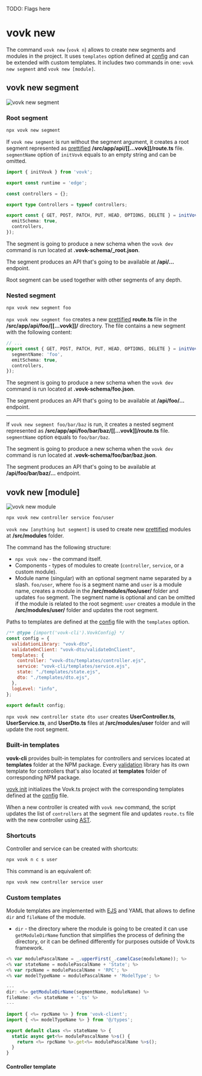 
TODO: Flags here

# vovk new

The command `vovk new` (`vovk n`) allows to create new segments and modules in the project. It uses `templates` option defined at [config](/config) and can be extended with custom templates. It includes two commands in one: `vovk new segment` and `vovk new [module]`.

## vovk new segment

<Image src={newSegmentSvg} alt="vovk new segment" className="dark:invert lg:max-w-[50%]" />

### Root segment

```sh
npx vovk new segment
```

If `vovk new segment` is run without the segment argument, it creates a root segment represented as [prettified](https://www.npmjs.com/package/prettier) **/src/app/api/[[...vovk]]/route.ts** file. `segmentName` option of `initVovk` equals to an empty string and can be omitted.

```ts
import { initVovk } from 'vovk';

export const runtime = 'edge';

const controllers = {};

export type Controllers = typeof controllers;

export const { GET, POST, PATCH, PUT, HEAD, OPTIONS, DELETE } = initVovk({
  emitSchema: true,
  controllers,
});
```

The segment is going to produce a new schema when the `vovk dev` command is run located at **.vovk-schema/_root.json**.

The segment produces an API that's going to be available at **/api/...** endpoint.

Root segment can be used together with other segments of any depth.

### Nested segment

```sh
npx vovk new segment foo
```

`npx vovk new segment foo` creates a new [prettified](https://www.npmjs.com/package/prettier) **route.ts** file in the **/src/app/api/foo/[[...vovk]]/** directory. The file contains a new segment with the following content:

```ts
// ...
export const { GET, POST, PATCH, PUT, HEAD, OPTIONS, DELETE } = initVovk({
  segmentName: 'foo',
  emitSchema: true,
  controllers,
});
```

The segment is going to produce a new schema when the `vovk dev` command is run located at **.vovk-schema/foo.json**.

The segment produces an API that's going to be available at **/api/foo/...** endpoint.

---------

If `vovk new segment foo/bar/baz` is run, it creates a nested segment represented as **/src/app/api/foo/bar/baz/[[...vovk]]/route.ts** file. `segmentName` option equals to `foo/bar/baz`.

The segment is going to produce a new schema when the `vovk dev` command is run located at **.vovk-schema/foo/bar/baz.json**.

The segment produces an API that's going to be available at **/api/foo/bar/baz/...** endpoint.

## vovk new [module]

<Image src={newModuleSvg} alt="vovk new module" className="dark:invert" />

```sh
npx vovk new controller service foo/user
```

`vovk new [anything but segment]` is used to create new [prettified](https://www.npmjs.com/package/prettier) modules at **/src/modules** folder.

The command has the following structure:

- `npx vovk new` - the command itself.
- Components - types of modules to create (`controller`, `service`, or a custom module).
- Module name (singular) with an optional segment name separated by a slash. `foo/user`, where `foo` is a segment name and `user` is a module name, creates a module in the **/src/modules/foo/user/** folder and updates `foo` segment. The segment name is optional and can be omitted if the module is related to the root segment: `user` creates a module in the **/src/modules/user/** folder and updates the root segment.

Paths to templates are defined at the [config](/config) file with the `templates` option.

```js filename="vovk.config.mjs"
/** @type {import('vovk-cli').VovkConfig} */
const config = {
  validationLibrary: "vovk-dto",
  validateOnClient: "vovk-dto/validateOnClient",
  templates: {
    controller: "vovk-dto/templates/controller.ejs",
    service: "vovk-cli/templates/service.ejs",
    state: "./templates/state.ejs",
    dto: "./templates/dto.ejs",
  },
  logLevel: "info",
};

export default config;
```

`npx vovk new controller state dto user` creates **UserController.ts**, **UserService.ts**, and **UserDto.ts** files at **/src/modules/user** folder and will update the root segment.

### Built-in templates

**vovk-cli** provides built-in templates for controllers and services located at **templates** folder at the NPM package. Every [validation](/validation) library has its own template for controllers that's also located at **templates** folder of corresponding NPM package.

[vovk init](/cli/vovk-init) initializes the Vovk.ts project with the corresponding templates defined at the [config](/config) file.

When a new controller is created with `vovk new` command, the script updates the list of `controllers` at the segment file and updates `route.ts` file with the new controller using [AST](https://www.npmjs.com/package/ts-morph).

### Shortcuts

Controller and service can be created with shortcuts:

```sh
npx vovk n c s user
```

This command is an equivalent of:

```sh
npx vovk new controller service user
```

### Custom templates

Module templates are implemented with [EJS](https://www.npmjs.com/package/ejs) and YAML that allows to define `dir` and `fileName` of the module.

- `dir` - the directory where the module is going to be created it can use `getModuleDirName` function that simplifies the process of defining the directory, or it can be defined differently for purposes outside of Vovk.ts framework.

```js
<% var modulePascalName = _.upperFirst(_.camelCase(moduleName)); %>
<% var stateName = modulePascalName + 'State'; %>
<% var rpcName = modulePascalName + 'RPC'; %>
<% var modelTypeName = modulePascalName + 'ModelType'; %>

---
dir: <%= getModuleDirName(segmentName, moduleName) %>
fileName: <%= stateName + '.ts' %>
---

import { <%= rpcName %> } from 'vovk-client';
import { <%= modelTypeName %> } from '@/types';

export default class <%= stateName %> {
  static async get<%= modulePascalName %>s() {
    return <%= rpcName %>.get<%= modulePascalName %>s();
  }
}
```

#### Controller template
